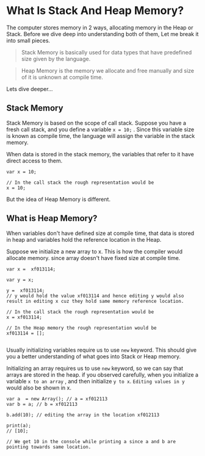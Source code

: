 # What Is Stack And Heap Memory?

The computer stores memory in 2 ways, allocating memory in the Heap or Stack. 
Before we dive deep into understanding both of them, Let me break it into small pieces. 

> Stack Memory is basically used for data types that have predefined size given by the language.

> Heap Memory is the memory we allocate and free manually and size of it is unknown at compile time.

Lets dive deeper...

## Stack Memory

Stack Memory is based on the scope of call stack. Suppose you have a fresh call stack, and you define a variable `x = 10;` . Since this variable size is known as compile time,
the language will assign the variable in the stack memory. 

When data is stored in the stack memory, the variables that refer to it have direct access to them.

```JS
var x = 10;

// In the call stack the rough representation would be
x = 10;
```

But the idea of Heap Memory is different.

## What is Heap Memory?

When variables don't have defined size at compile time, that data is stored in heap and variables hold the reference location in the Heap.

Suppose we initialize a new array to x. This is how the compiler would allocate memory. since array doesn't have fixed size at compile time.

```JS
var x =  xf013114;

var y = x;

y =  xf013114;
// y would hold the value xf013114 and hence editing y would also result in editing x cuz they hold same memory reference location.

// In the call stack the rough representation would be
x = xf013114;

// In the Heap memory the rough representation would be
xf013114 = []; 
        
```

Usually initializing variables require us to use `new` keyword. This should give you a better understanding of what goes into Stack or Heap memory.

Initializing an array requires us to use `new` keyword, so we can say that arrays are stored in the heap. 
if you observed carefully, when you initialize a variable `x to an array` , and then initialize `y to x`. `Editing values in y` would also be shown in x.

```JS
var a  = new Array(); // a = xf012113
var b = a; // b = xf012113

b.add(10); // editing the array in the location xf012113

print(a);
// [10];

// We get 10 in the console while printing a since a and b are pointing towards same location.

```
